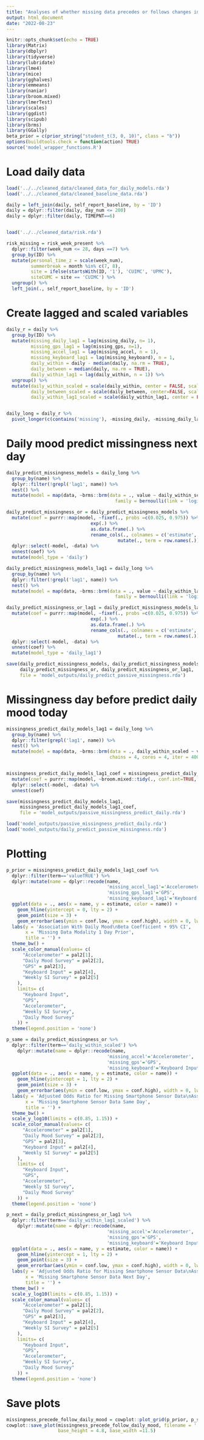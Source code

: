 ```yaml
---
title: "Analyses of whether missing data precedes or follows changes in daily mood"
output: html_document
date: "2022-08-23"
---
```


```r
knitr::opts_chunk$set(echo = TRUE)
library(Matrix)
library(dbplyr)
library(tidyverse)
library(lubridate)
library(lme4)
library(mice)
library(gghalves)
library(emmeans)
library(naniar)
library(broom.mixed)
library(lmerTest)
library(scales)
library(ggdist)
library(scipub)
library(brms)
library(GGally)
beta_prior = c(prior_string("student_t(3, 0, 10)", class = "b"))
options(buildtools.check = function(action) TRUE)
source('model_wrapper_functions.R')
```

# Load daily data

```r
load('../../cleaned_data/cleaned_data_for_daily_models.rda')
load('../../cleaned_data/cleaned_baseline_data.rda')

daily = left_join(daily, self_report_baseline, by = 'ID')
daily = dplyr::filter(daily, day_num <= 200)
daily = dplyr::filter(daily, TIMEPNT==6)


load('../../cleaned_data/risk.rda')

risk_missing = risk_week_present %>%
  dplyr::filter(week_num <= 28, days ==7) %>%
  group_by(ID) %>%
  mutate(personal_time_z = scale(week_num),
         summerbreak = month %in% c(7, 8),
         site = ifelse(startsWith(ID, '1'), 'CUIMC', 'UPMC'),
         siteCUMC = site == 'CUIMC') %>%
  ungroup() %>%
  left_join(., self_report_baseline, by = 'ID')
```

# Create lagged and scaled variables

```r
daily_r = daily %>%
  group_by(ID) %>%
  mutate(missing_daily_lag1 = lag(missing_daily, n= 1),
         missing_gps_lag1 = lag(missing_gps, n=1),
         missing_accel_lag1 = lag(missing_accel, n = 1),
         missing_keyboard_lag1 = lag(missing_keyboard), n = 1,
         daily_within = daily - median(daily, na.rm = TRUE),
         daily_between = median(daily, na.rm = TRUE),
         daily_within_lag1 = lag(daily_within, n = 1)) %>%
  ungroup() %>%
  mutate(daily_within_scaled = scale(daily_within, center = FALSE, scale = TRUE),
         daily_between_scaled = scale(daily_between, center=FALSE, scale = TRUE),
         daily_within_lag1_scaled = scale(daily_within_lag1, center = FALSE, scale = TRUE))


daily_long = daily_r %>%
  pivot_longer(c(contains('missing'), -missing_daily, -missing_daily_lag1))

```

# Daily mood predict missingness next day

```r
daily_predict_missingness_models = daily_long %>%
  group_by(name) %>%
  dplyr::filter(!grepl('lag1', name)) %>%
  nest() %>%
  mutate(model = map(data, ~brms::brm(data = ., value ~ daily_within_scaled + daily_between + weekend + summerbreak + personal_time_z + (daily_within|ID),
                                        family = bernoulli(link = 'logit'), chains = 4, cores = 4, iter = 4000, seed = 11291993, prior = beta_prior)))

daily_predict_missingness_or = daily_predict_missingness_models %>%
  mutate(coef = purrr::map(model, ~fixef(., probs =c(0.025, 0.975)) %>%
                               exp(.) %>%
                               as.data.frame(.) %>%
                               rename_cols(., colnames = c('estimate', 'Est.Error', 'conf.low', 'conf.high')) %>%
                                         mutate(., term = row.names(.)))) %>%
  dplyr::select(-model, -data) %>%
  unnest(coef) %>%
  mutate(model_type = 'daily')

daily_predict_missingness_models_lag1 = daily_long %>%
  group_by(name) %>%
  dplyr::filter(!grepl('lag1', name)) %>%
  nest() %>%
  mutate(model = map(data, ~brms::brm(data = ., value ~ daily_within_lag1_scaled + daily_between + weekend + summerbreak + personal_time_z + (daily_within_lag1|ID),
                                        family = bernoulli(link = 'logit'), chains = 4, cores = 4, iter = 4000, seed = 11291993, prior = beta_prior)))

daily_predict_missingness_or_lag1 = daily_predict_missingness_models_lag1 %>%
  mutate(coef = purrr::map(model, ~fixef(., probs =c(0.025, 0.975)) %>%
                               exp(.) %>%
                               as.data.frame(.) %>%
                               rename_cols(., colnames = c('estimate', 'Est.Error', 'conf.low', 'conf.high')) %>%
                                         mutate(., term = row.names(.)))) %>%
  dplyr::select(-model, -data) %>%
  unnest(coef) %>%
  mutate(model_type = 'daily_lag1')
```

```r
save(daily_predict_missingness_models, daily_predict_missingness_models_lag1, 
     daily_predict_missingness_or, daily_predict_missingness_or_lag1,
     file = 'model_outputs/daily_predict_passive_missingness.rda')
```


# Missingness day before predict daily mood today

```r
missingness_predict_daily_models_lag1 = daily_long %>%
  group_by(name) %>%
  dplyr::filter(grepl('lag1', name)) %>%
  nest() %>%
  mutate(model = map(data, ~brms::brm(data = ., daily_within_scaled ~ value + weekend + summerbreak + personal_time_z + (value|ID),
                                      chains = 4, cores = 4, iter = 4000, seed = 11291993, prior = beta_prior)))


missingness_predict_daily_models_lag1_coef = missingness_predict_daily_models_lag1 %>%
  mutate(coef = purrr::map(model, ~broom.mixed::tidy(., conf.int=TRUE, conf.level = 0.95))) %>%
  dplyr::select(-model, -data) %>%
  unnest(coef) 

save(missingness_predict_daily_models_lag1, 
     missingness_predict_daily_models_lag1_coef,
     file = 'model_outputs/passive_missingness_predict_daily.rda')
```

```r
load('model_outputs/passive_missingness_predict_daily.rda')
load('model_outputs/daily_predict_passive_missingness.rda')
```

# Plotting
```r
p_prior = missingness_predict_daily_models_lag1_coef %>%
  dplyr::filter(term=='valueTRUE') %>%
  dplyr::mutate(name = dplyr::recode(name, 
                                     'missing_accel_lag1'='Accelerometer',
                                     'missing_gps_lag1'='GPS',
                                     'missing_keyboard_lag1'='Keyboard Input')) %>%
  ggplot(data = ., aes(x = name, y = estimate, color = name)) +
    geom_hline(yintercept = 0, lty = 2) + 
    geom_point(size = 3) +
    geom_errorbar(aes(ymin = conf.low, ymax = conf.high), width = 0, lwd = 1) +
  labs(y = 'Association With Daily Mood\nBeta Coefficient + 95% CI',
       x = 'Missing Data Modality 1 Day Prior', 
       title = '') +
  theme_bw() +
  scale_color_manual(values= c(
      "Accelerometer" = pal2[1], 
      "Daily Mood Survey" = pal2[2], 
      "GPS" = pal2[3], 
      "Keyboard Input" = pal2[4], 
      "Weekly SI Survey" = pal2[5]
    ),
    limits= c(
      "Keyboard Input", 
      "GPS", 
      "Accelerometer",
      "Weekly SI Survey",
      "Daily Mood Survey"
    )) +
  theme(legend.position = 'none')
```

```r
p_same = daily_predict_missingness_or %>%
  dplyr::filter(term=='daily_within_scaled') %>%
    dplyr::mutate(name = dplyr::recode(name, 
                                     'missing_accel'='Accelerometer',
                                     'missing_gps'='GPS',
                                     'missing_keyboard'='Keyboard Input')) %>%
  ggplot(data = ., aes(x = name, y = estimate, color = name)) +
    geom_hline(yintercept = 1, lty = 2) + 
    geom_point(size = 3) +
    geom_errorbar(aes(ymin = conf.low, ymax = conf.high), width = 0, lwd = 1) +
  labs(y = 'Adjusted Odds Ratio for Missing Smartphone Sensor Data\nAssociation with +1SD Change in Daily Mood',
       x = 'Missing Smartphone Sensor Data Same Day', 
       title = '') +
  theme_bw() +
  scale_y_log10(limits = c(0.85, 1.15)) + 
  scale_color_manual(values= c(
      "Accelerometer" = pal2[1], 
      "Daily Mood Survey" = pal2[2], 
      "GPS" = pal2[3], 
      "Keyboard Input" = pal2[4], 
      "Weekly SI Survey" = pal2[5]
    ),
    limits= c(
      "Keyboard Input", 
      "GPS", 
      "Accelerometer",
      "Weekly SI Survey",
      "Daily Mood Survey"
    )) +
  theme(legend.position = 'none')

p_next = daily_predict_missingness_or_lag1 %>%
  dplyr::filter(term=='daily_within_lag1_scaled') %>%
    dplyr::mutate(name = dplyr::recode(name, 
                                     'missing_accel'='Accelerometer',
                                     'missing_gps'='GPS',
                                     'missing_keyboard'='Keyboard Input')) %>%
  ggplot(data = ., aes(x = name, y = estimate, color = name)) +
    geom_hline(yintercept = 1, lty = 2) + 
    geom_point(size = 3) +
    geom_errorbar(aes(ymin = conf.low, ymax = conf.high), width = 0, lwd = 1) +
  labs(y = 'Adjusted Odds Ratio for Missing Smartphone Sensor Data\nAssociation with +1SD Change in Daily Mood',
       x = 'Missing Smartphone Sensor Data Next Day', 
       title = '') +
  theme_bw() +
  scale_y_log10(limits = c(0.85, 1.15)) + 
  scale_color_manual(values= c(
      "Accelerometer" = pal2[1], 
      "Daily Mood Survey" = pal2[2], 
      "GPS" = pal2[3], 
      "Keyboard Input" = pal2[4], 
      "Weekly SI Survey" = pal2[5]
    ),
    limits= c(
      "Keyboard Input", 
      "GPS", 
      "Accelerometer",
      "Weekly SI Survey",
      "Daily Mood Survey"
    )) +
  theme(legend.position = 'none') 
```

# Save plots

```r
missingness_precede_follow_daily_mood = cowplot::plot_grid(p_prior, p_same, p_next, ncol = 3, labels = c('A', 'B', 'C'))
cowplot::save_plot(missingness_precede_follow_daily_mood, filename = '../../figures/supplement/missingness_preced_follow_changes_daily_mood.png', 
                   base_height = 4.8, base_width =11.5) 
```